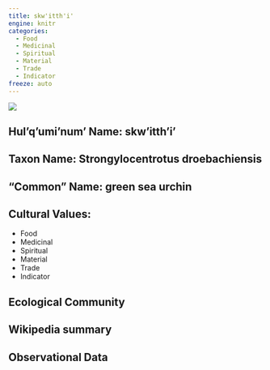 ```yaml
---
title: skw'itth'i'
engine: knitr
categories:
  - Food
  - Medicinal
  - Spiritual
  - Material
  - Trade
  - Indicator
freeze: auto
---
```

![](https://static.inaturalist.org/photos/88054286/medium.jpeg)

## **Hul'q'umi'num' Name**: skw'itth'i'
## **Taxon Name**: Strongylocentrotus droebachiensis
## **"Common" Name**: green sea urchin
## **Cultural Values**:

  - Food
  - Medicinal
  - Spiritual
  - Material
  - Trade
  - Indicator

## **Ecological Community**
## **Wikipedia summary**
## **Observational Data**
